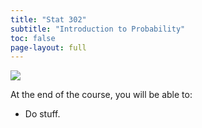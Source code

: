 ```yaml
---
title: "Stat 302"
subtitle: "Introduction to Probability"
toc: false
page-layout: full
---
```



<!-- _rcode/swirls.R -->
![](style/swirls.png){.center}


At the end of the course, you will be able to: 

* Do stuff.

